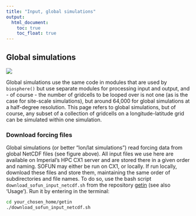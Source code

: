 ```yaml
---
title: "Input, global simulations"
output:
  html_document:
    toc: true
    toc_float: true
---
```


## Global simulations
![](fig/InputOutput_SOFUN_global.png)


Global simulations use the same code in modules that are used by `biosphere()` but use separate modules for processing input and output, and - of course - the number of gridcells to be looped over is not one (as is the case for site-scale simulations), but around 64,000 for global simulations at a half-degree resolution. This page refers to global simulations, but of course, any subset of a collection of gridcells on a longitude-latitude grid can be simulated within one simulation.

### Download forcing files

Global simulations (or better "lon/lat simulations") read forcing data from global NetCDF files (see figure above). All input files we use here are available on Imperial's HPC CX1 server and are stored there in a given order and naming. SOFUN may either be run on CX1, or locally. If run locally, download these files and store them, maintaining the same order of subdirectories and file names. To do so, use the bash script `download_sofun_input_netcdf.sh` from the repository [getin](https://bitbucket.org/labprentice/getin) (see also 'Usage'). Run it by entering in the terminal:
```bash
cd your_chosen_home/getin
./download_sofun_input_netcdf.sh
```




